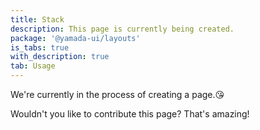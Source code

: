 ```yaml
---
title: Stack
description: This page is currently being created.
package: '@yamada-ui/layouts'
is_tabs: true
with_description: true
tab: Usage
---
```


We're currently in the process of creating a page.😘

Wouldn't you like to contribute this page? That's amazing!
